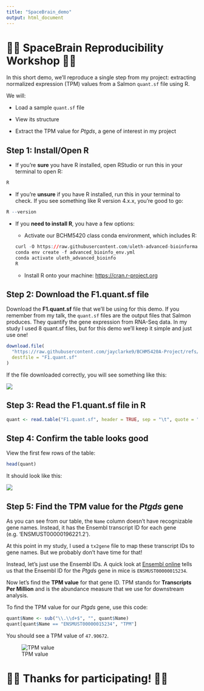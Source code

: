 ---
title: "SpaceBrain_demo"
output: html_document
---

# 🚀🧠 SpaceBrain Reproducibility Workshop 🧠🚀

In this short demo, we'll reproduce a single step from my project: extracting normalized expression (TPM) values from a Salmon `quant.sf` file using R.

We will:

-   Load a sample `quant.sf` file

-   View its structure

-   Extract the TPM value for *Ptgds*, a gene of interest in my project

## Step 1: Install/Open R

-   If you're **sure** you have R installed, open RStudio or run this in your terminal to open R:

``` r
R
```

-   If you're **unsure** if you have R installed, run this in your terminal to check. If you see something like R version 4.x.x, you’re good to go:

``` r
R --version
```

-   If you **need to install R**, you have a few options:

    -   Activate our BCHM5420 class conda environment, which includes R:

    ``` r
    curl -O https://raw.githubusercontent.com/uleth-advanced-bioinformatics/BCHM5420A-summer-2025/refs/heads/main/resources/advanced_bioinfo_env.yml
    conda env create -f advanced_bioinfo_env.yml
    conda activate uleth_advanced_bioinfo
    R
    ```

    -   Install R onto your machine: <https://cran.r-project.org>

## Step 2: Download the F1.quant.sf file

Download the **F1.quant.sf** file that we'll be using for this demo. If you remember from my talk, the `quant.sf` files are the output files that Salmon produces. They quantify the gene expression from RNA-Seq data. In my study I used 8 quant.sf files, but for this demo we'll keep it simple and just use one!

``` r
download.file(
  "https://raw.githubusercontent.com/jayclarke9/BCHM5420A-Project/refs/heads/main/F1.quant.sf",
  destfile = "F1.quant.sf"
)
```

If the file downloaded correctly, you will see something like this:

![](https://github.com/user-attachments/assets/83c5f991-399d-4d5f-b5ea-221466c69887)

## Step 3: Read the F1.quant.sf file in R

``` r
quant <- read.table("F1.quant.sf", header = TRUE, sep = "\t", quote = "")
```

## Step 4: Confirm the table looks good

View the first few rows of the table:

``` r
head(quant)
```

It should look like this:

![](https://github.com/user-attachments/assets/286a1c21-a419-48e7-b137-a41cfccc4671)

## Step 5: Find the TPM value for the *Ptgds* gene

As you can see from our table, the `Name` column doesn't have recognizable gene names. Instead, it has the Ensembl transcript ID for each gene (e.g. 'ENSMUST00000196221.2').

At this point in my study, I used a `tx2gene` file to map these transcript IDs to gene names. But we probably don't have time for that!

Instead, let's just use the Ensembl IDs. A quick look at [Ensembl online](https://www.ensembl.org/Mus_musculus/Transcript/Summary?db=core;g=ENSMUSG00000015090;r=2:25356721-25359854;t=ENSMUST00000015234) tells us that the Ensembl ID for the *Ptgds* gene in mice is `ENSMUST00000015234`.

Now let's find the **TPM value** for that gene ID. TPM stands for **Transcripts Per Million** and is the abundance measure that we use for downstream analysis.

To find the TPM value for our *Ptgds* gene, use this code:

``` r
quant$Name <- sub("\\.\\d+$", "", quant$Name)
quant[quant$Name == "ENSMUST00000015234", "TPM"]
```

You should see a TPM value of `47.90672`.

![TPM value](https://github.com/user-attachments/assets/4dd07374-f7a4-48e8-9609-566a413a50d0)

# 🚀🧠 Thanks for participating! 🚀🧠
